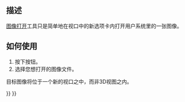 <languages/>

{{Docnav
|
|[[Image_CreateImagePlane|CreateImagePlane]]
|[[Image_Workbench|Image]]
|IconL=
|IconR=Image_CreateImagePlane.svg
|IconC=Workbench_Image.svg
}}

{{GuiCommand
|Name=Image Open
|MenuLocation=
|Workbenches=[[Image_Workbench|Image]]
|SeeAlso=[[Image_CreateImagePlane|Image CreateImagePlane]], [[Image_Scaling|Image Scaling]]
}}

== 描述 ==

<div class="mw-translate-fuzzy">
[[Image Open|图像打开]]工具只是简单地在视口中的新选项卡内打开用户系统里的一张图像。
</div>

<div class="mw-translate-fuzzy">
== 如何使用 ==
</div>

<div class="mw-translate-fuzzy">
# 按下{{Button|[[Image:Image Open.svg|16px]] [[Image Open|Image Open]]}}按钮。
# 选择您想打开的图像文件。
</div>

目标图像将位于一个新的视口之中，而非3D视图之内。


{{Docnav
|
|[[Image_CreateImagePlane|CreateImagePlane]]
|[[Image_Workbench|Image]]
|IconL=
|IconR=Image_CreateImagePlane.svg
|IconC=Workbench_Image.svg
}}

{{Image Tools navi{{#translation:}}}}
{{Userdocnavi{{#translation:}}}}
